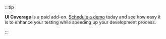 :::tip

**UI Coverage** is a paid add-on. [Schedule a demo](https://www.cypress.io/ui-coverage?utm_medium=website&utm_source=docs.cypress.io&utm_content=addon-tip) today and see how easy it is to enhance your testing while speeding up your development process.

:::

